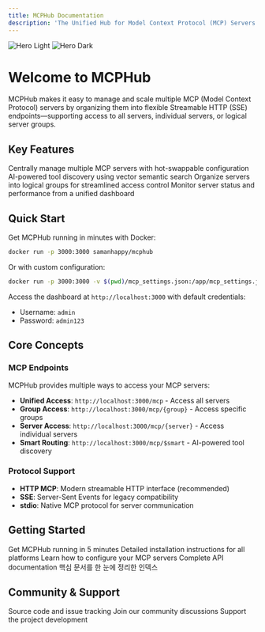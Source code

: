 ```yaml
---
title: MCPHub Documentation
description: 'The Unified Hub for Model Context Protocol (MCP) Servers'
---
```


<img className="block dark:hidden" src="/images/hero-light.png" alt="Hero Light" />
<img className="hidden dark:block" src="/images/hero-dark.png" alt="Hero Dark" />

# Welcome to MCPHub

MCPHub makes it easy to manage and scale multiple MCP (Model Context Protocol) servers by organizing them into flexible Streamable HTTP (SSE) endpoints—supporting access to all servers, individual servers, or logical server groups.

## Key Features

<CardGroup cols={2}>
  <Card title="Unified Management" icon="server" href="/features/server-management">
    Centrally manage multiple MCP servers with hot-swappable configuration
  </Card>
  <Card title="Smart Routing" icon="route" href="/features/smart-routing">
    AI-powered tool discovery using vector semantic search
  </Card>
  <Card title="Group Management" icon="users" href="/features/group-management">
    Organize servers into logical groups for streamlined access control
  </Card>
  <Card title="Real-time Monitoring" icon="chart-line" href="/features/monitoring">
    Monitor server status and performance from a unified dashboard
  </Card>
</CardGroup>

## Quick Start

Get MCPHub running in minutes with Docker:

```bash
docker run -p 3000:3000 samanhappy/mcphub
```

Or with custom configuration:

```bash
docker run -p 3000:3000 -v $(pwd)/mcp_settings.json:/app/mcp_settings.json samanhappy/mcphub
```

Access the dashboard at `http://localhost:3000` with default credentials:

- Username: `admin`
- Password: `admin123`

## Core Concepts

### MCP Endpoints

MCPHub provides multiple ways to access your MCP servers:

- **Unified Access**: `http://localhost:3000/mcp` - Access all servers
- **Group Access**: `http://localhost:3000/mcp/{group}` - Access specific groups
- **Server Access**: `http://localhost:3000/mcp/{server}` - Access individual servers
- **Smart Routing**: `http://localhost:3000/mcp/$smart` - AI-powered tool discovery

### Protocol Support

- **HTTP MCP**: Modern streamable HTTP interface (recommended)
- **SSE**: Server-Sent Events for legacy compatibility
- **stdio**: Native MCP protocol for server communication

## Getting Started

<CardGroup cols={2}>
  <Card title="Quick Start Guide" icon="rocket" href="/quickstart">
    Get MCPHub running in 5 minutes
  </Card>
  <Card title="Installation Guide" icon="download" href="/installation">
    Detailed installation instructions for all platforms
  </Card>
  <Card title="Configuration" icon="cog" href="/configuration/mcp-settings">
    Learn how to configure your MCP servers
  </Card>
  <Card title="API Reference" icon="code" href="/api-reference/introduction">
    Complete API documentation
  </Card>
  <Card title="Docs Overview" icon="book" href="/README">
    핵심 문서를 한 눈에 정리한 인덱스
  </Card>
</CardGroup>

## Community & Support

<CardGroup cols={3}>
  <Card title="GitHub" icon="github" href="https://github.com/samanhappy/mcphub">
    Source code and issue tracking
  </Card>
  <Card title="Discord" icon="discord" href="https://discord.gg/qMKNsn5Q">
    Join our community discussions
  </Card>
  <Card title="Sponsor" icon="heart" href="https://ko-fi.com/samanhappy">
    Support the project development
  </Card>
</CardGroup>
